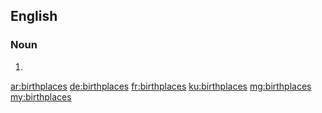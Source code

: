 ==English==

===Noun===
{{head|en|noun plural form}}

# {{plural of|birthplace|lang=en}}

[[ar:birthplaces]]
[[de:birthplaces]]
[[fr:birthplaces]]
[[ku:birthplaces]]
[[mg:birthplaces]]
[[my:birthplaces]]